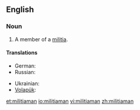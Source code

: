 ==English==
===Noun===
{{en-noun|pl=militiamen}}

#A member of a [[militia]].

====Translations====
{{trans-top|member of a militia}}
* German: {{t-|de|Milizionär|m}}
* Russian: {{t|ru|милиционер|m|sc=Cyrl}}
{{trans-mid}}
* Ukrainian: {{t|uk|міліціянт|m|tr=milicijánt|sc=Cyrl}}
* [[Volapük]]: {{qualifier|male or female}} {{t|vo|sifanakomipan}}
{{trans-bottom}}

[[et:militiaman]]
[[io:militiaman]]
[[vi:militiaman]]
[[zh:militiaman]]